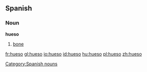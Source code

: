 ==Spanish==
===Noun===
'''hueso''' {{m}}

#[[bone]]

[[Category:Spanish nouns]]

[[fr:hueso]]
[[gl:hueso]]
[[io:hueso]]
[[id:hueso]]
[[hu:hueso]]
[[pl:hueso]]
[[zh:hueso]]